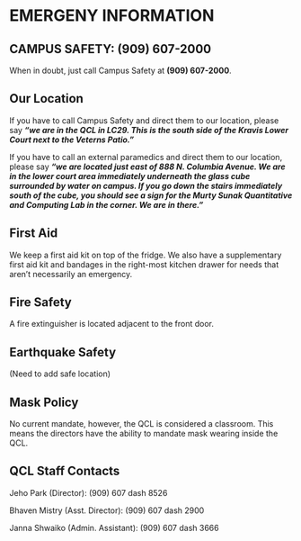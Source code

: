 # EMERGENY INFORMATION

## CAMPUS SAFETY: (909) 607-2000
When in doubt, just call Campus Safety at **(909) 607-2000**.

## Our Location
If you have to call Campus Safety and direct them to our location, please say ***"we are in the QCL in LC29. This is the south side of the Kravis Lower Court next to the Veterns Patio."***

If you have to call an external paramedics and direct them to our location, please say ***"we are located just east of 888 N. Columbia Avenue. We are in the lower court area immediately underneath the glass cube surrounded by water on campus. If you go down the stairs immediately south of the cube, you should see a sign for the Murty Sunak Quantitative and Computing Lab in the corner. We are in there."***

## First Aid
We keep a first aid kit on top of the fridge. We also have a supplementary first aid kit and bandages in the right-most kitchen drawer for needs that aren't necessarily an emergency. 

## Fire Safety
A fire extinguisher is located adjacent to the front door. 

## Earthquake Safety
(Need to add safe location)

## Mask Policy
No current mandate, however, the QCL is considered a classroom. This means the directors have the ability to mandate mask wearing inside the QCL.

## QCL Staff Contacts
Jeho Park (Director): (909) 607 dash 8526

Bhaven Mistry (Asst. Director): (909) 607 dash 2900

Janna Shwaiko (Admin. Assistant): (909) 607 dash 3666